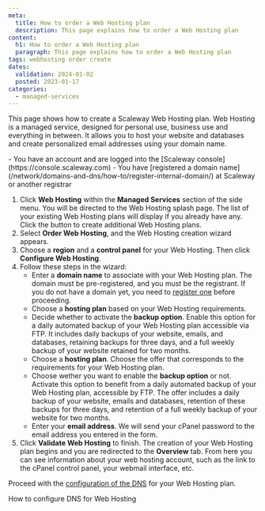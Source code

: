 ```yaml
---
meta:
  title: How to order a Web Hosting plan
  description: This page explains how to order a Web Hosting plan
content:
  h1: How to order a Web Hosting plan
  paragraph: This page explains how to order a Web Hosting plan
tags: webhosting order create
dates:
  validation: 2024-01-02
  posted: 2023-01-17
categories:
  - managed-services
---
```



This page shows how to create a Scaleway Web Hosting plan. Web Hosting is a managed service, designed for personal use, business use and everything in between. It allows you to host your website and databases and create personalized email addresses using your domain name.


<Macro id="iam-requirements" />

<Message type="requirement">
  - You have an account and are logged into the [Scaleway console](https://console.scaleway.com)
  - You have [registered a domain name](/network/domains-and-dns/how-to/register-internal-domain/) at Scaleway or another registrar
</Message>

1. Click **Web Hosting** within the **Managed Services** section of the side menu. You will be directed to the Web Hosting splash page.
   <Message type="note">
      The list of your existing Web Hosting plans will display if you already have any.  Click the <Icon name="plus" /> button to create additional Web Hosting plans.
   </Message>
2. Select **Order Web Hosting**, and the Web Hosting creation wizard appears.
3. Choose a **region** and a **control panel** for your Web Hosting. Then click **Configure Web Hosting**.
4. Follow these steps in the wizard:
    - Enter a **domain name** to associate with your Web Hosting plan.
      <Message type="important">
        The domain must be pre-registered, and you must be the registrant. If you do not have a domain yet, you need to [register one](/network/domains-and-dns/how-to/register-internal-domain/) before proceeding.
      </Message>
    - Choose a **hosting plan** based on your Web Hosting requirements.
    - Decide whether to activate the **backup option**.
      <Message type="tip">
        Enable this option for a daily automated backup of your Web Hosting plan accessible via FTP. It includes daily backups of your website, emails, and databases, retaining backups for three days, and a full weekly backup of your website retained for two months.
      </Message>
    - Choose a **hosting plan**. Choose the offer that corresponds to the requirements for your Web Hosting plan.
    - Choose wether you want to enable the **backup option** or not.
      <Message type="tip">
        Activate this option to benefit from a daily automated backup of your Web Hosting plan, accessible by FTP. The offer includes a daily backup of your website, emails and databases, retention of these backups for three days, and retention of a full weekly backup of your website for two months.
      </Message>
    - Enter your **email address**. We will send your cPanel password to the email address you entered in the form.
5. Click **Validate Web Hosting** to finish. The creation of your Web Hosting plan begins and you are redirected to the **Overview** tab. From here you can see information about your web hosting account, such as the link to the cPanel control panel, your webmail interface, etc.

<Lightbox src="scaleway-webhosting-dashboard.webp" alt="" />

Proceed with the [configuration of the DNS](/managed-services/webhosting/how-to/configure-dns-webhosting/) for your Web Hosting plan.

<Navigation title="See also">
  <NextButton to="/managed-services/webhosting/how-to/configure-dns-webhosting/">How to configure DNS for Web Hosting</NextButton>
</Navigation>
